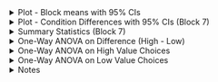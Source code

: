 <!-- Plot -->

<details>
  <summary>
  Plot - Block means with 95% CIs
  </summary>
  
<br>
  
```r
source('r-scripts/choice-trials/risk_pref_filter.R')
source('r-scripts/choice-trials/risk_pref_plots.R')
include_graphics(
  file.path(main_dir,"plots/choice-trials/plt_risky_blk.png")
)
```

<br>

</details> 

<details>
  <summary>
  Plot - Condition Differences with 95% CIs (Block 7)
  </summary>
  
<br>
  
```r
include_graphics(
  file.path(main_dir, "plots/choice-trials/plt_risky_diff.png")
)
```

<br>

</details> 

<!-- Summary Stats -->

<details>
  <summary>
  Summary Statistics (Block 7)
  </summary>
  
<br>

```r
s <- risky_res %>%
  filter(block == 7) %>% 
  group_by(condition, risky_choice) %>%
  summarise(
    n = length(cp),
    mean = mean(cp),
    sd = sd(cp),
    median = median(cp),
    IQR = IQR(cp)
    )

kable(s, 'html', digits = 3) %>%
  kable_classic(full_width = T, position = "center", html_font = "Arial") %>%
  column_spec(c(4, 6), bold = T)
```

<br>

</details>

<!-- One-Way ANOVA on Difference (High - Low) -->

<details>
  <summary>
  One-Way ANOVA on Difference (High - Low)
  </summary>
  
```r
source('r-scripts/choice-trials/pr_risky_diff_aov.R')
```

<h4> Main Effect </h4>

```r
kable(anova_diff, 'html', digits = 3) %>%
  kable_classic(full_width = T, position = "center", html_font = "Arial")
```

```r
f_vals <- round(anova_diff$`F-value`, 2)
p_vals <- ifelse(anova_diff$`p-value` < 0.001, 
                 '< 0.001', round(anova_diff$`p-value`, 3))
R2_vals <- round(anova_diff$pseudo_R2, 2)
```

**Effect of Condition:**

$F(`r anova_diff[2, 1]`, `r anova_diff[3, 1]`) = `r f_vals[2]`, p = `r p_vals[2]`, R^2_N = `r R2_vals[2]`$

<br>

<h4> Planned Contrasts </h4>

```r
kable(pc_diff, 'html', digits = 3) %>%
  kable_classic(full_width = T, position = "center", html_font = "Arial")
```

```r
b_vals <- round(pc_diff$Value, 2)
t_stat <- round(pc_diff$`t-value`, 2)
df_vals <- pc_diff$DF
p_vals <- ifelse(pc_diff$`p-value` < 0.001, 
                 '< 0.001', round(pc_diff$`p-value`, 3))
r_vals <- round(pc_diff$r_effect, 3)
```

**No Extreme vs. Extreme First:**

$b = `r b_vals[2]`, t(`r df_vals[2]`) = `r t_stat[2]`, p = `r p_vals[2]`, r = `r r_vals[2]`$

**Extreme Last vs. Extreme First:**

$b = `r b_vals[3]`, t(`r df_vals[3]`) = `r t_stat[3]`, p = `r p_vals[3]`, r = `r r_vals[3]`$

- Note: p-values for these two planned contrasts reflect a one-sided hypothesis test as per the pre-registered hypotheses. i.e., (G1 < G2) & (G1 < G3). The Welch t-test below tests whether G2 = G3.

<br>

<h4> Welch Two-Sided T-test </h4>

```r
t_stat <- round(welch_NE_v_E2$statistic, 2)
df <- round(welch_NE_v_E2$parameter, 2)
p_val <- round(welch_NE_v_E2$p.value, 3)
d_val <- round(d_NE_v_E2$estimate, 2)
```

**No Extreme vs. Extreme Last:**

$t(`r df`) = `r t_stat`$, $p = `r p_val`$, $d = `r d_val`$

<br>

</details>


<!-- One-Way ANOVA on High Value Choices-->

<details>
  <summary>
  One-Way ANOVA on High Value Choices
  </summary>
  
```r
source('r-scripts/choice-trials/pr_risky_high_aov.R')
```

<h4> Main Effect </h4>

```r
kable(anova_hv, 'html', digits = 3) %>%
  kable_classic(full_width = T, position = "center", html_font = "Arial")
```

```r
f_vals <- round(anova_hv$`F-value`, 2)
p_vals <- ifelse(anova_hv$`p-value` < 0.001, 
                 '< 0.001', round(anova_hv$`p-value`, 3))
R2_vals <- round(anova_hv$pseudo_R2, 3)
```

**Effect of Condition:**

$F(`r anova_hv[2, 1]`, `r anova_hv[3, 1]`) = `r f_vals[2]`, p = `r p_vals[2]`, R^2_N = `r R2_vals[2]`$

<br>

<h4> Planned Contrasts </h4>

```r
kable(pc_hv, 'html', digits = 3) %>%
  kable_classic(full_width = T, position = "center", html_font = "Arial")
```

```r
b_vals <- round(pc_hv$Value, 3)
t_stat <- round(pc_hv$`t-value`, 2)
df_vals <- pc_hv$DF
p_vals <- ifelse(pc_hv$`p-value` < 0.001, 
                 '< 0.001', round(pc_hv$`p-value`, 3))
r_vals <- round(pc_hv$r_effect, 3)
```

**No Extreme vs. Extreme First:**

$b = `r b_vals[2]`, t(`r df_vals[2]`) = `r t_stat[2]`, p = `r p_vals[2]`, r = `r r_vals[2]`$

**Extreme Last vs. Extreme First:**

$b = `r b_vals[3]`, t(`r df_vals[3]`) = `r t_stat[3]`, p = `r p_vals[3]`, r = `r r_vals[3]`$

- Note: These are two-sided tests.

<br>

<h4> Welch Two-Sided T-test </h4>

```r
t_stat <- round(welch_NE_v_E2$statistic, 2)
df <- round(welch_NE_v_E2$parameter, 2)
p_val <- round(welch_NE_v_E2$p.value, 3)
d_val <- round(d_NE_v_E2$estimate, 2)
```

**No Extreme vs. Extreme Last:**

$t(`r df`) = `r t_stat`$, $p = `r p_val`$, $d = `r d_val`$

<br>

</details>



<!-- One-Way ANOVA on Low Value Choices-->

<details>
  <summary>
  One-Way ANOVA on Low Value Choices
  </summary>
  
```r
source('r-scripts/choice-trials/pr_risky_low_aov.R')
```

<h4> Main Effect </h4>

```r
kable(anova_lv, 'html', digits = 3) %>%
  kable_classic(full_width = T, position = "center", html_font = "Arial")
```

```r
f_vals <- round(anova_lv$`F-value`, 2)
p_vals <- ifelse(anova_lv$`p-value` < 0.001, 
                 '< 0.001', round(anova_lv$`p-value`, 3))
R2_vals <- round(anova_lv$pseudo_R2, 2)
```

**Effect of Condition:**

$F(`r anova_lv[2, 1]`, `r anova_lv[3, 1]`) = `r f_vals[2]`, p = `r p_vals[2]`, R^2_N = `r R2_vals[2]`$

<br>

<h4> Planned Contrasts </h4>

```r
kable(pc_lv, 'html', digits = 3) %>%
  kable_classic(full_width = T, position = "center", html_font = "Arial")
```

```r
b_vals <- round(pc_lv$Value, 2)
t_stat <- round(pc_lv$`t-value`, 2)
df_vals <- pc_lv$DF
p_vals <- ifelse(pc_lv$`p-value` < 0.001, 
                 '< 0.001', round(pc_lv$`p-value`, 3))
r_vals <- round(pc_lv$r_effect, 3)
```

**No Extreme vs. Extreme First:**

$b = `r b_vals[2]`, t(`r df_vals[2]`) = `r t_stat[2]`, p = `r p_vals[2]`, r = `r r_vals[2]`$

**Extreme Last vs. Extreme First:**

$b = `r b_vals[3]`, t(`r df_vals[3]`) = `r t_stat[3]`, p = `r p_vals[3]`, r = `r r_vals[3]`$

- Note: These are two-sided tests.

<br>

<h4> Welch Two-Sided T-test </h4>

```r
t_stat <- round(welch_NE_v_E2$statistic, 2)
df <- round(welch_NE_v_E2$parameter, 2)
p_val <- round(welch_NE_v_E2$p.value, 3)
d_val <- round(d_NE_v_E2$estimate, 2)
```

**No Extreme vs. Extreme Last:**

$t(`r df`) = `r t_stat`$, $p = `r p_val`$, $d = `r d_val`$

<br>

</details>

<!-- Notes -->

<details>
  <summary>
  Notes
  </summary>

-  NE = No Extreme; E1 = Extreme First; E2 = Extreme Last

- ANOVAs were run using generalized least-squares fit by maximum likelihood.

- $R^2_N$ is Nagelkerke's (also known as Cragg and Uhler's) pseudo $R^2$ [@Nagelkerke]. It isn't interpreted in exactly the same way as a $R^2$ based on ordinary least-squares regression, but it is bounded by 0 and 1 and higher values indicate a better model fit.

</details>


